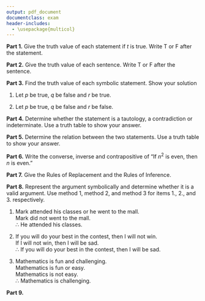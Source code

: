 ```yaml
---
output: pdf_document
documentclass: exam
header-includes: 
  - \usepackage{multicol}
---
```

\pagestyle{headandfoot}
\firstpageheader{Logic and Set Theory\\O. D. Hombrebueno}{Nueva Vizcaya State University\\College of Teacher Education}{Midterm Exam\\October 11, 2018}
\runningheader{}{}{}
\firstpagefooter{}{}{}
\runningfooter{Logic and Set Theory}{Midterm Exam}{Page \thepage\ of \numpages}
\runningfootrule

\makebox[4in]{Name:\enspace\hrulefill}

\makebox[3in]{Course and Year:\enspace\hrulefill}

\vspace{5mm}

**Part 1.** Give the truth value of each statement if $t$ is true. Write T or F after the statement.

\begin{multicols}{2}
\begin{enumerate}
\item $\sim p\rightarrow t$
\item $\sim p\vee t$
\item $p\rightarrow(t\vee\sim p)$
\item $p\wedge\sim t$
\item $\sim(p\rightarrow t)$
\end{enumerate}
\end{multicols}

**Part 2.** Give the truth value of each sentence. Write T or F after the sentence.

\begin{multicols}{2}
\begin{enumerate}
\item $p\wedge q$ if $q$ is not true.
\item $p\rightarrow(p\vee q)$ if $p$ is true.
\item $(\sim p\vee r)\vee(q\rightarrow s)$ if $q$ is false.
\item $p\rightarrow(q\vee\sim r)$ if $r$ is false.
\item $p\rightarrow q$ if $\sim(p\wedge q)$ is false.
\end{enumerate}
\end{multicols}

**Part 3.** Find the truth value of each symbolic statement. Show your solution

1. Let $p$ be true, $q$ be false and $r$ be true.

\begin{multicols}{3}
\begin{enumerate}
\item[a.] $r\rightarrow(p\rightarrow q)$
\item[b.] $\sim[(p\wedge q)\rightarrow(r\leftrightarrow q)]$
\end{enumerate}
\end{multicols}

\vspace{.8in}

2. Let $p$ be true, $q$ be false and $r$ be false.

\begin{multicols}{3}
\begin{enumerate}
\item[a.] $\sim p\rightarrow(q\wedge r)$
\item[b.] $\sim[(\sim q\wedge p)\leftrightarrow r]\rightarrow q$
\item[c.] $(\sim p\leftrightarrow\sim r)\vee[p\rightarrow(q\rightarrow r)]$
\end{enumerate}
\end{multicols}

\vspace{.8in}

**Part 4.** Determine whether the statement is a tautology, a contradiction or indeterminate. Use a truth table to show your answer.

\begin{multicols}{3}
\begin{enumerate}
\item[a.] $\sim q \vee(p\rightarrow q)$
\item[b.] $p\rightarrow[(\sim q\rightarrow p)\wedge(q\vee\sim p)]$
\item[c.] $(p\wedge q)\wedge(q\rightarrow\sim p)$
\end{enumerate}
\end{multicols}

\clearpage

**Part 5.** Determine the relation between the two statements. Use a truth table to show your answer.

\begin{multicols}{3}
\begin{enumerate}
\item[a.] $(p\wedge q)\rightarrow(p\vee q)$
\item[b.] $(p\wedge\sim q)\leftrightarrow(p\rightarrow q)$
\end{enumerate}
\end{multicols}

\vspace{1.5in}

**Part 6.** Write the converse, inverse and contrapositive of "If $n^2$ is even, then $n$ is even."

\vspace{1.5in}

**Part 7.** Give the Rules of Replacement and the Rules of Inference.

\clearpage

**Part 8.** Represent the argument symbolically and determine whether it is a valid argument. Use method 1, method 2, and method 3 for items 1., 2., and 3. respectively.

1. Mark attended his classes or he went to the mall.  
Mark did not went to the mall.  
$\therefore$ He attended his classes.

2. If you will do your best in the contest, then I will not win.  
If I will not win, then I will be sad.  
$\therefore$ If you will do your best in the contest, then I will be sad.

3. Mathematics is fun and challenging.  
Mathematics is fun or easy.  
Mathematics is not easy.  
$\therefore$ Mathematics is challenging.

\clearpage

**Part 9.**